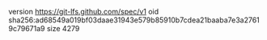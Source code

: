 version https://git-lfs.github.com/spec/v1
oid sha256:ad68549a019bf03daae31943e579b85910b7cdea21baaba7e3a27619c79671a9
size 4279

